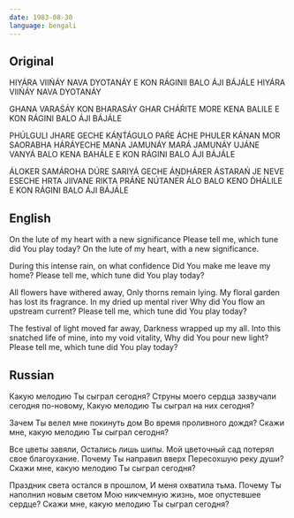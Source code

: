 ```yaml
---
date: 1983-08-30
language: bengali
---
```


## Original

HIYÁRA VIIŃÁY NAVA DYOTANÁY
E KON RÁGINII BALO ÁJI BÁJÁLE
HIYÁRA VIIŃÁY NAVA DYOTANÁY

GHANA VARAŚÁY KON BHARASÁY
GHAR CHÁŔITE MORE KENA BALILE
E KON RÁGINI BALO ÁJI BÁJÁLE

PHÚLGULI JHARE GECHE
KÁṊT́ÁGULO PAŔE ÁCHE
PHULER KÁNAN MOR SAORABHA HÁRÁYECHE
MANA JAMUNÁY MARÁ JAMUNÁY
UJÁNE VANYÁ BALO KENA BAHÁLE
E KON RÁGINI BALO ÁJI BÁJÁLE

ÁLOKER SAMÁROHA DÚRE SARIYÁ GECHE
ÁṊDHÁRER ÁSTARAŃ JE NEVE ESECHE
HRTA JIIVANE RIKTA PRÁŃE
NÚTANER ÁLO BALO KENO D́HÁLILE
E KON RÁGINI BALO ÁJI BÁJÁLE

## English

On the lute of my heart with a new significance
Please tell me, which tune did You play today?
On the lute of my heart, with a new significance.

During this intense rain, on what confidence
Did You make me leave my home?
Please tell me, which tune did You play today?

All flowers have withered away,
Оnly thorns remain lying.
My floral garden has lost its fragrance.
In my dried up mental river
Why did You flow an upstream current?
Please tell me, which tune did You play today?

The festival of light moved far away,
Darkness wrapped up my all.
Into this snatched life of mine, into my void vitality,
Why did You pour new light?
Please tell me, which tune did You play today?

## Russian

Какую мелодию Ты сыграл сегодня?
Струны моего сердца зазвучали сегодня по-новому,
Какую мелодию Ты сыграл на них сегодня?

Зачем Ты велел мне покинуть дом
Во время проливного дождя?
Скажи мне, какую мелодию Ты сыграл сегодня?

Все цветы завяли,
Остались лишь шипы.
Мой цветочный сад потерял свое благоухание.
Почему Ты направил вверх
Пересохшую реку души?
Скажи мне, какую мелодию Ты сыграл сегодня?

Праздник света остался в прошлом,
И меня охватила тьма.
Почему Ты наполнил новым светом
Мою никчемную жизнь, мое опустевшее сердце?
Скажи мне, какую мелодию Ты сыграл сегодня?
